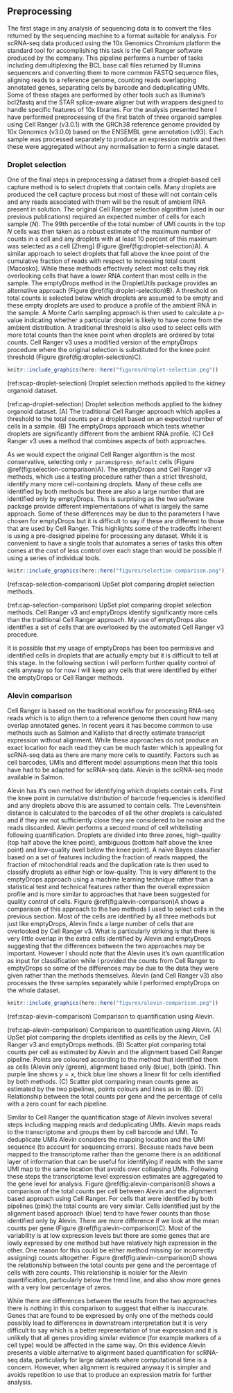 ## Preprocessing

The first stage in any analysis of sequencing data is to convert the files
returned by the sequencing machine to a format suitable for analysis. For
scRNA-seq data produced using the 10x Genomics Chromium platform the standard
tool for accomplishing this task is the Cell Ranger software produced by the
company. This pipeline performs a number of tasks including demultiplexing the
BCL base call files returned by Illumina sequencers and converting them to more
common FASTQ sequence files, aligning reads to a reference genome, counting
reads overlapping annotated genes, separating cells by barcode and
deduplicating UMIs. Some of these stages are performed by other tools such as
Illumina's bcl2fastq and the STAR splice-aware aligner but with wrappers
designed to handle specific features of 10x libraries. For the analysis
presented here I have performed preprocessing of the first batch of three
organoid samples using Cell Ranger (v3.0.1) with the GRCh38 reference genome
provided by 10x Genomics (v3.0.0) based on the ENSEMBL gene annotation (v93).
Each sample was processed separately to produce an expression matrix and then
these were aggregated without any normalisation to form a single dataset.

### Droplet selection

One of the final steps in preprocessing a dataset from a droplet-based cell
capture method is to select droplets that contain cells. Many droplets are
produced the cell capture process but most of these will not contain cells and
any reads associated with them will be the result of ambient RNA present in
solution. The original Cell Ranger selection algorithm (used in our previous
publications) required an expected number of cells for each sample ($N$). The
99th percentile of the total number of UMI counts in the top $N$ cells was then
taken as a robust estimate of the maximum number of counts in a cell and any
droplets with at least 10 percent of this maximum was selected as a cell
[Zheng] (Figure \@ref(fig:droplet-selection)A). A similar approach to select
droplets that fall above the knee point of the cumulative fraction of reads
with respect to increasing total count [Macosko]. While these methods
effectively select most cells they risk overlooking cells that have a lower RNA
content than most cells in the sample. The emptyDrops method in the
DropletUtils package provides an alternative approach (Figure
\@ref(fig:droplet-selection)B). A threshold on total counts is selected below
which droplets are assumed to be empty and these empty droplets are used to
produce a profile of the ambient RNA in the sample. A Monte Carlo sampling
approach is then used to calculate a p-value indicating whether a particular
droplet is likely to have come from the ambient distribution. A traditional
threshold is also used to select cells with more total counts than the knee
point when droplets are ordered by total counts. Cell Ranger v3 uses a modified
version of the emptyDrops procedure where the original selection is substituted
for the knee point threshold (Figure \@ref(fig:droplet-selection)C).

```r
knitr::include_graphics(here::here("figures/droplet-selection.png"))
```

(ref:scap-droplet-selection) Droplet selection methods applied to the kidney organoid dataset.

(ref:cap-droplet-selection) Droplet selection methods applied to the kidney organoid dataset. (A) The traditional Cell Ranger approach which applies a threshold to the total counts per a droplet based on an expected number of cells in a sample. (B) The emptyDrops approach which tests whether droplets are significantly different from the ambient RNA profile. (C) Cell Ranger v3 uses a method that combines aspects of both approaches.

As we would expect the original Cell Ranger algorithm is the most conservative,
selecting only `r params$pre$n_default` cells (Figure
\@ref(fig:selection-comparison)A). The emptyDrops and Cell Ranger v3 methods,
which use a testing procedure rather than a strict threshold, identify many
more cell-containing droplets. Many of these cells are identified by both
methods but there are also a large number that are identified only by
emptyDrops. This is surprising as the two software package provide different
implementations of what is largely the same approach. Some of these differences
may be due to the parameters I have chosen for emptyDrops but it is difficult
to say if these are different to those that are used by Cell Ranger. This
highlights some of the tradeoffs inherent is using a pre-designed pipeline for
processing any dataset. While it is convenient to have a single tools that
automates a series of tasks this often comes at the cost of less control over
each stage than would be possible if using a series of individual tools.

```r
knitr::include_graphics(here::here("figures/selection-comparison.png"))
```

(ref:scap-selection-comparison) UpSet plot comparing droplet selection methods.

(ref:cap-selection-comparison) UpSet plot comparing droplet selection methods. Cell Ranger v3 and emptyDrops identify significantly more cells than the traditional Cell Ranger approach. My use of emptyDrops also identifies a set of cells that are overlooked by the automated Cell Ranger v3 procedure.

It is possible that my usage of emptyDrops has been too permissive and
identified cells in droplets that are actually empty but it is difficult to
tell at this stage. In the following section I will perform further quality
control of cells anyway so for now I will keep any cells that were identified
by either the emptyDrops or Cell Ranger methods.

### Alevin comparison

Cell Ranger is based on the traditional workflow for processing RNA-seq reads
which is to align them to a reference genome then count how many overlap
annotated genes. In recent years it has become common to use methods such as
Salmon and Kallisto that directly estimate transcript expression without
alignment. While these approaches do not produce an exact location for each
read they can be much faster which is appealing for scRNA-seq data as there are
many more cells to quantify. Factors such as cell barcodes, UMIs and different
model assumptions mean that this tools have had to be adapted for scRNA-seq
data. Alevin is the scRNA-seq mode available in Salmon.

Alevin has it's own method for identifying which droplets contain cells. First
the knee point in cumulative distribution of barcode frequencies is identified
and any droplets above this are assumed to contain cells. The Levenshtein
distance is calculated to the barcodes of all the other droplets is calculated
and if they are not sufficiently close they are considered to be noise and the
reads discarded. Alevin performs a second round of cell whitelisting following
quantification. Droplets are divided into three zones, high-quality (top half
above the knee point), ambiguous (bottom half above the knee point) and
low-quality (well below the knee point). A naïve Bayes classifier based on a
set of features including the fraction of reads mapped, the fraction of
mitochondrial reads and the duplication rate is then used to classify droplets
as either high or low-quality. This is very different to the emptyDrops
approach using a machine learning technique rather than a statistical test and
technical features rather than the overall expression profile and is more
similar to approaches that have been suggested for quality control of cells.
Figure \@ref(fig:alevin-comparison)A shows a comparison of this approach to the
two methods I used to select cells in the previous section. Most of the cells
are identified by all three methods but just like emptyDrops, Alevin finds a
large number of cells that are overlooked by Cell Ranger v3. What is
particularly striking is that there is very little overlap in the extra cells
identified by Alevin and emptyDrops suggesting that the differences between the
two approaches may be important. However I should note that the Alevin uses
it's own quantification as input for classification while I provided the counts
from Cell Ranger to emptyDrops so some of the differences may be due to the
data they were given rather than the methods themselves. Alevin (and Cell
Ranger v3) also processes the three samples separately while I performed
emptyDrops on the whole dataset.

```r
knitr::include_graphics(here::here("figures/alevin-comparison.png"))
```

(ref:scap-alevin-comparison) Comparison to quantification using Alevin.

(ref:cap-alevin-comparison) Comparison to quantification using Alevin. (A) UpSet plot comparing the droplets identified as cells by the Alevin, Cell Ranger v3 and emptyDrops methods. (B) Scatter plot comparing total counts per cell as estimated by Alevin and the alignment based Cell Ranger pipeline. Points are coloured according to the method that identified them as cells (Alevin only (green), alignment based only (blue), both (pink). Thin purple line shows $y = x$, thick blue line shows a linear fit for cells identified by both methods. (C) Scatter plot comparing mean counts gene as estimated by the two pipelines, points colours and lines as in (B). (D) Relationship between the total counts per gene and the percentage of cells with a zero count for each pipeline.

Similar to Cell Ranger the quantification stage of Alevin involves several
steps including mapping reads and deduplicating UMIs. Alevin maps reads to the
transcriptome and groups them by cell barcode and UMI. To deduplicate UMIs
Alevin considers the mapping location and the UMI sequence (to account for
sequencing errors). Because reads have been mapped to the transcriptome rather
than the genome there is an additional layer of information that can be useful
for identifying if reads with the same UMI map to the same location that avoids
over collapsing UMIs. Following these steps the transcriptome level expression
estimates are aggregated to the gene level for analysis. Figure
\@ref(fig:alevin-comparison)B shows a comparison of the total counts per cell
between Alevin and the alignment based approach using Cell Ranger. For cells
that were identified by both pipelines (pink) the total counts are very
similar. Cells identified just by the alignment based approach (blue) tend to
have fewer counts than those identified only by Alevin. There are more
difference if we look at the mean counts per gene (Figure
\@ref(fig:alevin-comparison)C). Most of the variability is at low expression
levels but there are some genes that are lowly expressed by one method but have
relatively high expression in the other. One reason for this could be either
method missing (or incorrectly assigning) counts altogether. Figure
\@ref(fig:alevin-comparison)D shows the relationship between the total counts
per gene and the percentage of cells with zero counts. This relationship is
noisier for the Alevin quantification, particularly below the trend line, and
also show more genes with a very low percentage of zeros.

While there are differences between the results from the two approaches there
is nothing in this comparison to suggest that either is inaccurate. Genes that
are found to be expressed by only one of the methods could possibly lead to
differences in downstream interpretation but it is very difficult to say which
is a better representation of true expression and it is unlikely that all genes
providing similar evidence (for example markers of a cell type) would be
affected in the same way. On this evidence Alevin presents a viable alternative
to alignment based quantification for scRNA-seq data, particularly for large
datasets where computational time is a concern. However, when alignment is
required anyway it is simpler and avoids repetition to use that to produce an
expression matrix for further analysis.

